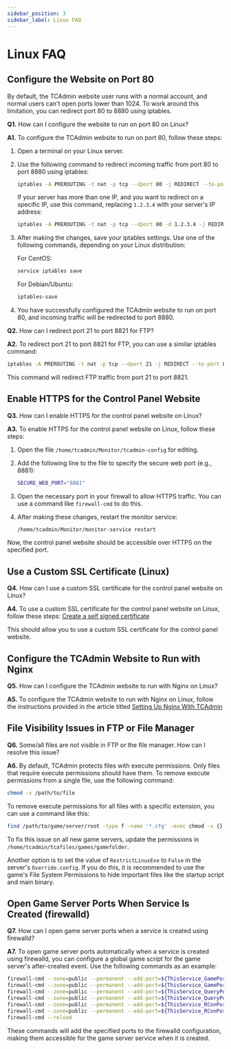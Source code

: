 ```yaml
---
sidebar_position: 3
sidebar_label: Linux FAQ
---
```


# Linux FAQ

## Configure the Website on Port 80

By default, the TCAdmin website user runs with a normal account, and normal users can't open ports lower than 1024. To work around this limitation, you can redirect port 80 to 8880 using iptables.

**Q1.** How can I configure the website to run on port 80 on Linux?

**A1.** To configure the TCAdmin website to run on port 80, follow these steps:

1. Open a terminal on your Linux server.

2. Use the following command to redirect incoming traffic from port 80 to port 8880 using iptables:
   ```bash
   iptables -A PREROUTING -t nat -p tcp --dport 80 -j REDIRECT --to-port 8880
   ```

   If your server has more than one IP, and you want to redirect on a specific IP, use this command, replacing `1.2.3.4` with your server's IP address:
   ```bash
   iptables -A PREROUTING -t nat -p tcp --dport 80 -d 1.2.3.4 -j REDIRECT --to-port 8880
   ```

3. After making the changes, save your iptables settings. Use one of the following commands, depending on your Linux distribution:

   For CentOS:
   ```bash
   service iptables save
   ```

   For Debian/Ubuntu:
   ```bash
   iptables-save
   ```

4. You have successfully configured the TCAdmin website to run on port 80, and incoming traffic will be redirected to port 8880.

**Q2.** How can I redirect port 21 to port 8821 for FTP?

**A2.** To redirect port 21 to port 8821 for FTP, you can use a similar iptables command:

```bash
iptables -A PREROUTING -t nat -p tcp --dport 21 -j REDIRECT --to-port 8821
```

This command will redirect FTP traffic from port 21 to port 8821.

## Enable HTTPS for the Control Panel Website

**Q3.** How can I enable HTTPS for the control panel website on Linux?

**A3.** To enable HTTPS for the control panel website on Linux, follow these steps:

1. Open the file `/home/tcadmin/Monitor/tcadmin-config` for editing.

2. Add the following line to the file to specify the secure web port (e.g., 8881):
   ```bash
   SECURE_WEB_PORT="8881"
   ```

3. Open the necessary port in your firewall to allow HTTPS traffic. You can use a command like `firewall-cmd` to do this.

4. After making these changes, restart the monitor service:
   ```bash
   /home/tcadmin/Monitor/monitor-service restart
   ```

Now, the control panel website should be accessible over HTTPS on the specified port.

## Use a Custom SSL Certificate (Linux)

**Q4.** How can I use a custom SSL certificate for the control panel website on Linux?

**A4.** To use a custom SSL certificate for the control panel website on Linux, follow these steps: [Create a self signed certificate](/customizations/web-server-configurations/setting-up-nginx#create-a-self-signed-certificate-optional)

This should allow you to use a custom SSL certificate for the control panel website.

## Configure the TCAdmin Website to Run with Nginx

**Q5.** How can I configure the TCAdmin website to run with Nginx on Linux?

**A5.** To configure the TCAdmin website to run with Nginx on Linux, follow the instructions provided in the article titled [Setting Up Nginx With TCAdmin](/customizations/web-server-configurations/setting-up-nginx)

## File Visibility Issues in FTP or File Manager

**Q6.** Some/all files are not visible in FTP or the file manager. How can I resolve this issue?

**A6.** By default, TCAdmin protects files with execute permissions. Only files that require execute permissions should have them. To remove execute permissions from a single file, use the following command:

```bash
chmod -x /path/to/file
```

To remove execute permissions for all files with a specific extension, you can use a command like this:

```bash
find /path/to/game/server/root -type f -name '*.cfg' -exec chmod -x {} \;
```

To fix this issue on all new game servers, update the permissions in `/home/tcadmin/tcafiles/games/gamefolder`.

Another option is to set the value of `RestrictLinuxExe` to `False` in the server's `Override.config`. If you do this, it is recommended to use the game's File System Permissions to hide important files like the startup script and main binary.

## Open Game Server Ports When Service Is Created (firewalld)

**Q7.** How can I open game server ports when a service is created using firewalld?

**A7.** To open game server ports automatically when a service is created using firewalld, you can configure a global game script for the game server's after-created event. Use the following commands as an example:

```bash
firewall-cmd --zone=public --permanent --add-port=${ThisService_GamePort}/tcp
firewall-cmd --zone=public --permanent --add-port=${ThisService_GamePort}/udp
firewall-cmd --zone=public --permanent --add-port=${ThisService_QueryPort}/tcp
firewall-cmd --zone=public --permanent --add-port=${ThisService_QueryPort}/udp
firewall-cmd --zone=public --permanent --add-port=${ThisService_RConPort}/tcp
firewall-cmd --zone=public --permanent --add-port=${ThisService_RConPort}/udp
firewall-cmd --reload
```

These commands will add the specified ports to the firewalld configuration, making them accessible for the game server service when it is created.